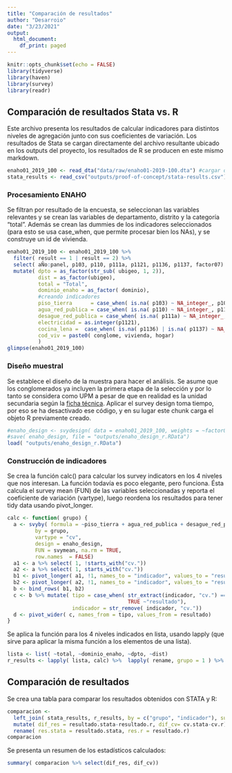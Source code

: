 ```yaml
---
title: "Comparación de resultados"
author: "Desarroio"
date: "3/23/2021"
output:
  html_document:
    df_print: paged
---
```


```r
knitr::opts_chunk$set(echo = FALSE)
library(tidyverse)
library(haven)
library(survey)
library(readr)
```

## Comparación de resultados Stata vs. R

Este archivo presenta los resultados de calcular indicadores para distintos niveles de agregación junto con sus coeficientes de variación. Los resultados de Stata se cargan directamente del archivo resultante ubicado en los outputs del proyecto, los resultados de R se producen en este mismo markdown.

```r
enaho01_2019_100 <- read_dta("data/raw/enaho01-2019-100.dta") #cargar data
stata_results <- read_csv("outputs/proof-of-concept/stata-results.csv") #cargar resultados en stata
```

### Procesamiento ENAHO

Se filtran por resultado de la encuesta, se seleccionan las variables relevantes y se crean las variables de departamento, distrito y la categoría "total". Además se crean las dummies de los indicadores seleccionados (para esto se usa case_when, que permite procesar bien los NAs), y se construye un id de vivienda.

```r
enaho01_2019_100 <- enaho01_2019_100 %>%
  filter( result == 1 | result == 2) %>% 
  select( aÑo:panel, p103, p110, p111a, p1121, p1136, p1137, factor07) %>%   
  mutate( dpto = as_factor(str_sub( ubigeo, 1, 2)),  
          dist = as_factor(ubigeo),
          total = "Total",
          dominio_enaho = as_factor( dominio),
          #creando indicadores
          piso_tierra      = case_when( is.na( p103) ~ NA_integer_, p103 %in% c( 6, 7) ~ 1L, TRUE ~ 0L), 
          agua_red_publica = case_when( is.na( p110) ~ NA_integer_, p110 %in% c( 1, 2) ~ 1L, TRUE ~ 0L),
          desague_red_publica = case_when( is.na( p111a) ~ NA_integer_, p111a %in% c( 1, 2) ~ 1L, TRUE ~ 0L),
          electricidad = as.integer(p1121),
          cocina_lena =  case_when( is.na( p1136) | is.na( p1137) ~ NA_integer_, p1136 == 1 | p1137 == 1 ~ 1L, TRUE ~ 0L),
          cod_viv = paste0( conglome, vivienda, hogar)
          )
glimpse(enaho01_2019_100)
```
### Diseño muestral
Se establece el diseño de la muestra para hacer el análisis. Se asume que los conglomerados ya incluyen la primera etapa de la selección y por lo tanto se considera como UPM a pesar de que en realidad es la unidad secundaria según la [ficha técnica](http://iinei.inei.gob.pe/iinei/srienaho/Descarga/FichaTecnica/641-Ficha.pdf). Aplicar el survey design toma tiempo, por eso se ha desactivado ese código, y en su lugar este chunk carga el objeto R previamente creado. 
```r
#enaho_design <- svydesign( data = enaho01_2019_100, weights = ~factor07, id = ~conglome+cod_viv, strata = ~dpto)
#save( enaho_design, file = "outputs/enaho_design_r.RData")
load( "outputs/enaho_design_r.RData")
```

### Construcción de indicadores
Se crea la función calc() para calcular los survey indicators en los 4 niveles que nos interesan.
La función todavía es poco elegante, pero funciona. Ésta calcula el survey mean (FUN) de las variables seleccionadas y reporta el coeficiente de variación (vartype), luego reordena los resultados para tener tidy data usando pivot_longer.
```r
calc <- function( grupo) {
  a <- svyby( formula = ~piso_tierra + agua_red_publica + desague_red_publica + electricidad + cocina_lena,
         by = grupo,
         vartype = "cv",
         design = enaho_design,
         FUN = svymean, na.rm = TRUE,
         row.names  = FALSE)
  a1 <- a %>% select( 1, !starts_with("cv."))
  a2 <- a %>% select( 1, starts_with("cv."))
  b1 <- pivot_longer( a1, !1, names_to = "indicador", values_to = "resultado")
  b2 <- pivot_longer( a2, !1, names_to = "indicador", values_to = "resultado")
  b <- bind_rows( b1, b2)
  c <- b %>% mutate( tipo = case_when( str_extract(indicador, "cv.") == "cv." ~ "cv",
                                       TRUE ~"resultado"),
                     indicador = str_remove( indicador, "cv."))
  d <- pivot_wider( c, names_from = tipo, values_from = resultado)
}
```

Se aplica la función para los 4 niveles indicados en lista, usando lapply (que sirve para aplicar la misma función a los elementos de una lista).
```r
lista <- list( ~total, ~dominio_enaho, ~dpto, ~dist) 
r_results <- lapply( lista, calc) %>%  lapply( rename, grupo = 1 ) %>%  bind_rows() 
```

## Comparación de resultados
Se crea una tabla para comparar los resultados obtenidos con STATA y R:
```r
comparacion <- 
  left_join( stata_results, r_results, by = c("grupo", "indicador"), suffix = c( ".stata", ".r")) %>%
  mutate( dif_res = resultado.stata-resultado.r, dif_cv= cv.stata-cv.r) %>% 
  rename( res.stata = resultado.stata, res.r = resultado.r)
comparacion
```
Se presenta un resumen de los estadísticos calculados:
```r
summary( comparacion %>% select(dif_res, dif_cv))
```

